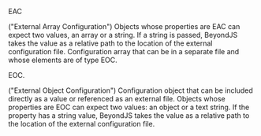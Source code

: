 
<DocHeader title="Glossary of terms" pretitle="Foundations" />

<Subtitle>EAC</Subtitle>

("External Array Configuration") Objects whose properties are EAC can expect two values, an array or a string. If a string is passed, BeyondJS takes the value as a relative path to the location of the external configuration file. Configuration array that can be in a separate file and whose elements are of type EOC.

<Subtitle>EOC</Subtitle>.

("External Object Configuration") Configuration object that can be included directly as a value or referenced as an external file. Objects whose properties are EOC can expect two values: an object or a text string. If the property has a string value, BeyondJS takes the value as a relative path to the location of the external configuration file.
